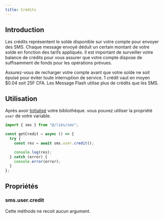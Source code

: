 ```yaml
---
title: Crédits
---
```



## Introduction

Les crédits représentent le solde disponible sur votre compte pour envoyer des SMS. Chaque message envoyé déduit un certain montant de votre solde en fonction des tarifs appliqués. Il est important de surveiller votre balance de crédits pour vous assurer que votre compte dispose de suffisamment de fonds pour les opérations prévues.

<Callout type="info" emoji="ℹ️">
  Assurez-vous de recharger votre compte avant que votre solde ne soit épuisé
  pour éviter toute interruption de service. 1 crédit vaut en moyen $0.04 soit
  25F CFA. Les Message Flash utilise plus de crédits que les SMS.
</Callout>

## Utilisation

Après avoir [Initialisé](/libs/js/get-started/#init) votre bibliothèque.
vous pouvez utiliser la propriété `user` de votre variable.

```ts filename="/api/credit" showLineNumbers {1,5}
import { sms } from "@/libs/sms";

const getCredit = async () => {
  try {
    const res = await sms.user.credit();

    console.log(res);
  } catch (error) {
    console.error(error);
  }
};
```

## Propriétés

### sms.user.credit

Cette méthode ne recoit aucun argument.
